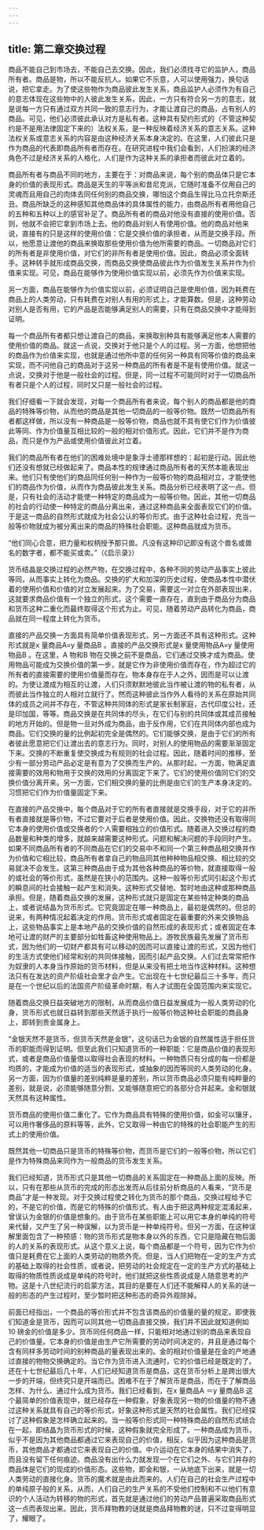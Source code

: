 ```yaml
---
---
---
```

title: 第二章交换过程
---



商品不能自己到市场去，不能自己去交换。因此，我们必须找寻它的监护人，商品所有者。商品是物，所以不能反抗人。如果它不乐意，人可以使用强力，换句话说，把它拿走。为了使这些物作为商品彼此发生关系，商品监护人必须作为有自己的意志体现在这些物中的人彼此发生关系，因此，一方只有符合另一方的意志，就是说每一方只有通过双方共同一致的意志行为，才能让渡自己的商品，占有别人的商品。可见，他们必须彼此承认对方是私有者。这种具有契约形式的（不管这种契约是不是用法律固定下来的）法权关系，是一种反映着经济关系的意志关系。这种法权关系或意志关系的内容是由这种经济关系本身决定的。在这里，人们彼此只是作为商品的代表即商品所有者而存在。在研究进程中我们会看到，人们扮演的经济角色不过是经济关系的人格化，人们是作为这种关系的承担者而彼此对立着的。

商品所有者与商品不同的地方，主要在于：对商品来说，每个别的商品体只是它本身的价值的表现形式。商品是天生的平等派和昔尼克派，它随时准备不仅用自己的灵魂而且用自己的肉体去同任何别的商品交换，哪怕这个商品生得比马立托奈斯还丑。商品所缺乏的这种感知其他商品体的具体属性的能力，由商品所有者用他自己的五种和五种以上的感官补足了。商品所有者的商品对他没有直接的使用价值。否则，他就不会把它拿到市场上去。他的商品对别人有使用价值。他的商品对他来说，直接有的只是这样的使用价值：它是交换价值的承担者，从而是交换手段。所以，他愿意让渡他的商品来换取那些使用价值为他所需要的商品。一切商品对它们的所有者是非使用价值，对它们的非所有者是使用价值。因此，商品必须全面转手。这种转手就形成商品交换，而商品交换使商品彼此作为价值发生关系并作为价值来实现。可见，商品在能够作为使用价值实现以前，必须先作为价值来实现。

另一方面，商品在能够作为价值实现以前，必须证明自己是使用价值，因为耗费在商品上的人类劳动，只有耗费在对别人有用的形式上，才能算数。但是，这种劳动对别人是否有用，它的产品是否能够满足别人的需要，只有在商品交换中才能得到证明。

每一个商品所有者都只想让渡自己的商品，来换取别种具有能够满足他本人需要的使用价值的商品。就这一点说，交换对于他只是个人的过程。另一方面，他想把他的商品作为价值来实现，也就是通过他所中意的任何另一种具有同等价值的商品来实现，而不问他自己的商品对于这另一种商品的所有者是不是有使用价值。就这一点说，交换对于他是一般社会的过程。但是，同一过程不可能同时对于一切商品所有者只是个人的过程，同时又只是一般社会的过程。

我们仔细看一下就会发现，对每一个商品所有者来说，每个别人的商品都是他的商品的特殊等价物，从而他的商品是其他一切商品的一般等价物。既然一切商品所有者都这样做，所以没有一种商品是一般等价物，商品也就不具有使它们作为价值彼此等同、作为价值量互相比较的一般的相对价值形式。因此，它们并不是作为商品，而只是作为产品或使用价值彼此对立着。

我们的商品所有者在他们的困难处境中是象浮士德那样想的：起初是行动。因此他们还没有想就已经做起来了。商品本性的规律通过商品所有者的天然本能表现出来。他们只有使他们的商品同任何别一种作为一般等价物的商品相对立，才能使他们的商品作为价值，从而作为商品彼此发生关系。商品分析已经表明了这一点。但是，只有社会的活动才能使一种特定的商品成为一般等价物。因此，其他一切商品的社会的行动使一种特定的商品分离出来，通过这种商品来全面表现它们的价值。于是这一商品的自然形式就成为社会公认的等价形式。由于这种社会过程，充当一般等价物就成为被分离出来的商品的特殊社会职能。这种商品就成为货币。

“他们同心合意，把力量和权柄授予那只兽。凡没有这种印记即没有这个兽名或兽名的数字者，都不能买或卖。”（《启示录》）

货币结晶是交换过程的必然产物，在交换过程中，各种不同的劳动产品事实上彼此等同，从而事实上转化为商品。交换的扩大和加深的历史过程，使商品本性中潜伏着的使用价值和价值的对立发展起来。为了交易，需要这一对立在外部表现出来，这就要求商品价值有一个独立的形式，这个需要一直存在，直到由于商品分为商品和货币这种二重化而最终取得这个形式为止。可见，随着劳动产品转化为商品，商品就在同一程度上转化为货币。

直接的产品交换一方面具有简单价值表现形式，另一方面还不具有这种形式。这种形式就是x 量商品A=y 量商品B 。直接的产品交换形式是x 量使用物品A=y 量使用物品B 。在这里，A 物和B 物在交换之前不是商品，它们通过交换才成为商品。使用物品可能成为交换价值的第一步，就是它作为非使用价值而存在，作为超过它的所有者的直接需要的使用价值量而存在。物本身存在于人之外，因而是可以让渡的。为使让渡成为相互的让渡，人们只须默默地彼此当作被让渡的物的私有者，从而彼此当作独立的人相对立就行了。然而这种彼此当作外人看待的关系在原始共同体的成员之间并不存在，不管这种共同体的形式是家长制家庭，古代印度公社，还是印加国，等等。商品交换是在共同体的尽头，在它们与别的共同体或其成员接触的地方开始的。但是物一旦对外成为商品，由于反作用，它们在共同体内部也成为商品。它们交换的量的比例起初完全是偶然的。它们能够交换，是由于它们的所有者彼此愿意把它们让渡出去的意志行为。同时，对别人的使用物品的需要渐渐固定下来。交换的不断重复使交换成为有规则的社会过程。因此，随着时间的推移，至少有一部分劳动产品必定是有意为了交换而生产的。从那时起，一方面，物满足直接需要的效用和物用于交换的效用的分离固定下来了。它们的使用价值同它们的交换价值分离开来。另一方面，它们相交换的量的比例是由它们的生产本身决定的。习惯把它们作为价值量固定下来。

在直接的产品交换中，每个商品对于它的所有者直接就是交换手段，对于它的非所有者直接就是等价物，不过它要对于后者是使用价值。因此，交换物还没有取得同它本身的使用价值或交换者的个人需要相独立的价值形式。随着进入交换过程的商品数量和种类的增多，就越来越需要这种形式。问题和解决问题的手段同时产生。如果不同商品所有者的不同商品在它们的交易中不和同一个第三种商品相交换并作为价值和它相比较，商品所有者拿自己的物品同其他种种物品相交换、相比较的交易就决不会发生。这第三种商品由于成为其他各种商品的等价物，就直接取得一般的或社会的等价形式，虽然是在狭小的范围内。这种一般等价形式同引起这个形式的瞬息间的社会接触一起产生和消失。这种形式交替地、暂时地由这种或那种商品承担。但是，随着商品交换的发展，这种形式就只是固定在某些特定种类的商品上，或者说结晶为货币形式。它究竟固定在哪一种商品上，最初是偶然的。但总的说来，有两种情况起着决定的作用。货币形式或者固定在最重要的外来交换物品上，这些物品事实上是本地产品的交换价值的自然形成的表现形式；或者固定在本地可让渡的财产的主要部分如牲畜这种使用物品上。游牧民族最先发展了货币形式，因为他们的一切财产都具有可以移动的因而可以直接让渡的形式，又因为他们的生活方式使他们经常和别的共同体接触，因而引起产品交换。人们过去常常把作为奴隶的人本身当作原始的货币材料，但是从来没有把土地当作这种材料。这种想法只有在发达的资产阶级社会里才会产生。它出现在十七世纪最后三十多年，而只是在一个世纪以后的法国资产阶级革命时期，有人才试图在全国范围内来实现它。

随着商品交换日益突破地方的限制，从而商品价值日益发展成为一般人类劳动的化身，货币形式也就日益转到那些天然适于执行一般等价物这种社会职能的商品身上，即转到贵金属身上。

“金银天然不是货币，但货币天然是金银”，这句话已为金银的自然属性适于担任货币的职能而得到证明。但至此我们只知道货币的一种职能：它是商品价值的表现形式，或者是商品价值量借以取得社会表现的材料。一种物质只有分成的每一份都是均质的，才能成为价值的适当的表现形式，或抽象的因而等同的人类劳动的化身。另一方面，因为价值量的差别纯粹是量的差别，所以货币商品必须只能有纯粹量的差别，就是说，必须能够随意分割，又能够随意把它的各部分合并起来。金和银就天然具有这种属性。

货币商品的使用价值二重化了。它作为商品具有特殊的使用价值，如金可以镶牙，可以用作奢侈品的原料等等，此外，它又取得一种由它的特殊的社会职能产生的形式上的使用价值。

既然其他一切商品只是货币的特殊等价物，而货币是它们的一般等价物，所以它们是作为特殊商品来同作为一般商品的货币发生关系。

我们已经知道，货币形式只是其他一切商品的关系固定在一种商品上面的反映。所以，只有在那些从货币的完成的形态出发而从后往前分析商品的人看来，“货币是商品”才是一种发现。对于交换过程使之转化为货币的那个商品，交换过程给予它的，不是它的价值，而是它的特殊的价值形式。有人由于把这两种规定混淆起来，曾误认为金银的价值是想象的。由于货币在某些职能上可以用它本身的单纯的符号来代替，又产生了另一种误解，以为货币是一种单纯符号。但另一方面，在这种误解里面包含了一种预感：物的货币形式是物本身以外的东西，它只是隐藏在物后面的人的关系的表现形式。从这个意义上说，每个商品都是一个符号，因为它作为价值只是耗费在它上面的人类劳动的物质外壳。但是，当人们把物在一定的生产方式的基础上取得的社会性质，或者说，把劳动的社会规定在一定的生产方式的基础上取得的物质性质说成是单纯的符号时，他们就把这些性质说成是人随意思考的产物。这是十八世纪流行的启蒙方法，其目的是要在人们还不能解释人的关系的谜一般的形态的产生过程时，至少暂时把这种形态的奇异外观除掉。

前面已经指出，一个商品的等价形式并不包含该商品的价值量的量的规定。即使我们知道金是货币，因而可以同其他一切商品直接交换，我们并不因此就知道例如10 磅金的价值是多少。货币同任何商品一样，只能相对地通过别的商品来表现自己的价值量。它本身的价值是由生产它所需要的劳动时间决定的，并且是通过每个含有同样多劳动时间的别种商品的量表现出来的。金的相对价值量是在金的产地通过直接的物物交换确定的。当它作为货币进入流通时，它的价值已经是既定的了。还在十七世纪最后几十年，人们已经知道货币是商品，这在货币分析上是跨出很大一步的开端，但终究只是开端而已。困难不在于了解货币是商品，而在于了解商品怎样、为什么、通过什么成为货币。我们已经看到，在x 量商品A ＝y 量商品B 这个最简单的价值表现中，就已经存在一种假象，好象表现另一物的价值量的物不通过这种关系就具有自己的等价形式，好象这种形式是天然的社会属性。我们已经探讨了这种假象是怎样确立起来的。当一般等价形式同一种特殊商品的自然形式结合在一起，即结晶为货币形式的时候，这种假象就完全形成了。一种商品成为货币，似乎不是因为其他商品都通过它来表现自己的价值，相反，似乎因为这种商品是货币，其他商品才都通过它来表现自己的价值。中介运动在它本身的结果中消失了，而且没有留下任何痕迹。商品没有出什么力就发现一个在它们之外、与它们并存的商品体是它们的现成的价值形态。这些物，即金和银，一从地底下出来，就是一切人类劳动的直接化身。货币的魔术就是由此而来的。人们在自己的社会生产过程中的单纯原子般的关系，从而，人们自己的生产关系的不受他们控制和不以他们有意识的个人活动为转移的物的形式，首先就是通过他们的劳动产品普遍采取商品形式这一点而表现出来。因此，货币拜物教的谜就是商品拜物教的谜，只不过变得明显了，耀眼了。